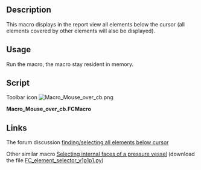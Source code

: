 <languages/>
<translate>

<!--T:1-->
{{Macro
|Name=Macro Mouse over cb
|Icon=Macro_Mouse_over_cb.png
|Description=This macro displays in the report view all elements below the cursor (all elements covered by other elements will also be displayed)
|Author=Chris_G
|Version=00.00
|Date=2016-12-13
|FCVersion=All
|Download=[https://wiki.freecad.org/images/5/55/Macro_Mouse_over_cb.png ToolBar Icon]
|SeeAlso=[[Macro_FC_element_selector|Macro FC element selector]]
}}

==Description== <!--T:2-->

<!--T:3-->
This macro displays in the report view all elements below the cursor (all elements covered by other elements will also be displayed).

==Usage== <!--T:4-->

<!--T:5-->
Run the macro, the macro stay resident in memory.

==Script== <!--T:6-->

<!--T:10-->
Toolbar icon [[Image:Macro_Mouse_over_cb.png ]]

</translate>
'''Macro_Mouse_over_cb.FCMacro'''

{{MacroCode|code=
from pivy import coin
import FreeCADGui

def mouse_over_cb( event_callback):
    event = event_callback.getEvent()
    pos = event.getPosition().getValue()
    listObjects = FreeCADGui.ActiveDocument.ActiveView.getObjectsInfo((int(pos[0]),int(pos[1])))
    obj = []
    if listObjects:
        FreeCAD.Console.PrintMessage("\n *** Objects under mouse pointer ***")
        for o in listObjects:
            label = str(o["Object"])
            if not label in obj:
                obj.append(label)
        FreeCAD.Console.PrintMessage("\n"+str(obj))


view = FreeCADGui.ActiveDocument.ActiveView

mouse_over = view.addEventCallbackPivy( coin.SoLocation2Event.getClassTypeId(), mouse_over_cb )

# to remove Callback :
#view.removeEventCallbackPivy( coin.SoLocation2Event.getClassTypeId(), mouse_over_cb)

}}
<translate>

==Links== <!--T:7-->

<!--T:8-->
The forum discussion [https://forum.freecadweb.org/viewtopic.php?f=10&t=19072 finding/selecting all elements below cursor]

<!--T:9-->
Other similar macro [https://forum.freecadweb.org/viewtopic.php?f=18&t=12381&p=151950#p151950 Selecting internal faces of a pressure vessel] (download the file [https://forum.freecadweb.org/download/file.php?id=31041 FC_element_selector_v1p1p1.py])

</translate>